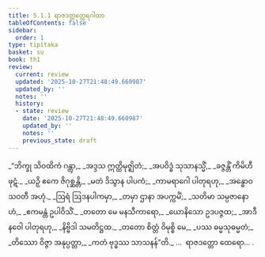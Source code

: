 ```yaml
---
title: 5.1.1 ရာဇဒတ္တတ္ထေရဂါထာ
tableOfContents: false
sidebar:
  order: 1
type: tipitaka
basket: su
book: th1
review:
  current: review
  updated: '2025-10-27T21:48:49.660987'
  updated_by: ''
  notes: ''
  history:
  - state: review
    date: '2025-10-27T21:48:49.660987'
    updated_by: ''
    notes: ''
    previous_state: draft
---
```



<ReviewStatus review={frontmatter.review} showDetails={true} />

<HypothesisAnnotation frontmatter={frontmatter} />

<DynamicBreadcrumb />

<Division number="315" book="th1" e="ch" v="19" p="275">

<Paragraph number="567" type="verses" book="th1">
_“ဘိက္ခု သိဝထိကံ ဂန္တွာ,_  
_အဒ္ဒသ ဣတ္ထိမုဇ္ဈိတံ;_  
_အပဝိဒ္ဓံ သုသာနသ္မိံ,_  
_ခဇ္ဇန္တိံ ကိမိဟီ ဖုဋံ._  

</Paragraph>

</Division>
<Division number="316" book="th1" e="ch" v="19" p="275">

<Paragraph number="568" type="verses" book="th1">
_ယဉှိ ဧကေ ဇိဂုစ္ဆန္တိ,_  
_မတံ ဒိသွာန ပါပကံ;_  
_ကာမရာဂေါ ပါတုရဟု,_  
_အန္ဓောဝ သဝတီ အဟုံ._  

</Paragraph>

</Division>
<Division number="317" book="th1" e="ch" v="19" p="275">

<Paragraph number="569" type="verses" book="th1">
_ဩရံ ဩဒနပါကမှာ,_  
_တမှာ ဌာနာ အပက္ကမိံ;_  
_သတိမာ သမ္ပဇာနောဟံ,_  
_ဧကမန္တံ ဥပါဝိသိံ._  

</Paragraph>

</Division>
<Division number="318" book="th1" e="ch" v="19" p="275">

<Paragraph number="570" type="verses" book="th1">
_တတော မေ မနသီကာရော,_  
_ယောနိသော ဥဒပဇ္ဇထ;_  
_အာဒီနဝေါ ပါတုရဟု,_  
_နိဗ္ဗိဒါ သမတိဋ္ဌထ._  

</Paragraph>

</Division>
<Division number="319" book="th1" e="ch" v="19" p="275">

<Paragraph number="571" type="verses" book="th1">
_တတော စိတ္တံ ဝိမုစ္စိ မေ,_  
_ပဿ ဓမ္မသုဓမ္မတံ;_  
_တိဿော ဝိဇ္ဇာ အနုပ္ပတ္တာ,_  
_ကတံ ဗုဒ္ဓဿ သာသနန်”တိ._  


</Paragraph>
</Division>

<Paragraph number="572" type="center" book="th1">
…  ရာဇဒတ္တော ထေရော… .
</Paragraph>
